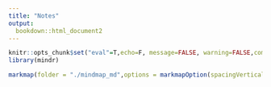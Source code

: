 ```yaml
---
title: "Notes"
output:
  bookdown::html_document2
---
```


```r
knitr::opts_chunk$set("eval"=T,echo=F, message=FALSE, warning=FALSE,comment="",fig.width=12,fig.height=9,fig.align ='left' )
library(mindr)
```

```r
markmap(folder = "./mindmap_md",options = markmapOption(spacingVertical =8,spacingHorizontal=10,linkShape='diagonal',renderer = 'basic',color = 'category20'))
```

